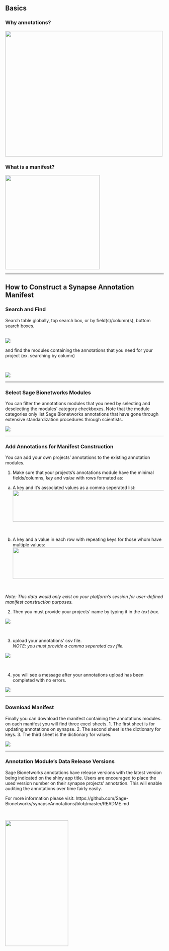 ## Basics
### Why annotations?
<img src="https://github.com/Sage-Bionetworks/annotationUI/blob/master/img/basics.png" width="500px" height="400px" />

### What is a manifest? 

<img src="https://github.com/Sage-Bionetworks/annotationUI/blob/master/img/manifest.png" width="300px" height="300px" />

<hr/>

## How to Construct a Synapse Annotation Manifest

### Search and Find 
  
Search table globally, top search box, or by field(s)/column(s), bottom search boxes.  
</br>

![](../img/search1.png)
<br>
  
and find the modules containing the annotations that you need for your project (ex. searching by column)  

</br>

![](../img/search2.png)

<hr/>

### Select Sage Bionetworks Modules  

You can filter the annotations modules that you need by selecting and deselecting the modules' category checkboxes. Note that the module categories only list Sage Bionetworks annotations that have gone through extensive standardization procedures through scientists.  

![](../img/select.png)

<hr/>

### Add Annotations for Manifest Construction  

You can add your own projects' annotations to the existing annotation modules. 

1. Make sure that your projects's annotations module have the minimal fields/columns, _key_ and _value_ with rows formated as:  
a. A key and it's associated values as a comma seperated list: <img src="https://github.com/Sage-Bionetworks/annotationUI/blob/master/img/format1.png" width="700px" height="100px" />

<br>

b. A key and a value in each row with repeating keys for those whom have multiple values: <img src="https://github.com/Sage-Bionetworks/annotationUI/blob/master/img/format2.png" width="700px" height="100px" />

<br>

_Note: This data would only exist on your platform's session for user-defined manifest construction purposes._  

2. Then you must provide your projects' name by typing it in the _text box_. 

![](../img/add1.png)

<br>

3. upload your annotations' csv file.  
_NOTE: you must provide a comma seperated csv file._

![](../img/add2.png)

<br>

4. you will see a message after your annotations upload has been completed with no errors.

![](../img/add3.png)

<hr/>

### Download Manifest

Finally you can download the manifest containing the annotations modules. 
on each manifest you will find three excel sheets. 
1. The first sheet is for updating annotations on synapse. 
2. The second sheet is the dictionary for keys. 
3. The third sheet is the dictionary for values. 

![](../img/download.png)

<hr/>

### Annotation Module's Data Release Versions 

Sage Bionetworks annotations have release versions with the latest version being indicated on the shiny app title. Users are encouraged to place the used version number on their synapse projects’ annotation. This will enable auditing the annotations over time fairly easily.

For more information please visit: https://github.com/Sage-Bionetworks/synapseAnnotations/blob/master/README.md 

<br>

<img src="https://github.com/Sage-Bionetworks/annotationUI/blob/master/img/releaseVersion.png" width="200px" height="400px" />

